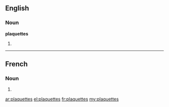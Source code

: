==English==

===Noun===
'''plaquettes'''

# {{plural of|plaquette}}

----

==French==

===Noun===
{{head|fr|plural}} {{f|p}}

# {{plural of|plaquette|lang=fr}}

[[ar:plaquettes]]
[[el:plaquettes]]
[[fr:plaquettes]]
[[my:plaquettes]]